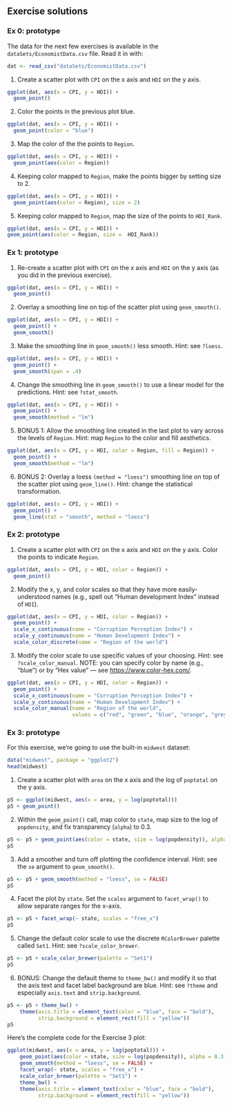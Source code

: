 
## Exercise solutions

### Ex 0: prototype

The data for the next few exercises is available in the `dataSets/EconomistData.csv` file. Read it in with:

```{r}
dat <- read_csv("dataSets/EconomistData.csv")
```

1.  Create a scatter plot with `CPI` on the x axis and `HDI` on the y axis.

```{r}
ggplot(dat, aes(x = CPI, y = HDI)) +
  geom_point()
```

2.  Color the points in the previous plot blue.

```{r}
ggplot(dat, aes(x = CPI, y = HDI)) +
  geom_point(color = "blue")
```

3.  Map the color of the the points to `Region`.

```{r}
ggplot(dat, aes(x = CPI, y = HDI)) +
  geom_point(aes(color = Region))
```

4.  Keeping color mapped to `Region`, make the points bigger by setting size to 2.

```{r}
ggplot(dat, aes(x = CPI, y = HDI)) +
  geom_point(aes(color = Region), size = 2)
```

5.  Keeping color mapped to `Region`, map the size of the points to `HDI_Rank`.

```{r}
ggplot(dat, aes(x = CPI, y = HDI)) +
geom_point(aes(color = Region, size =  HDI_Rank))
```


### Ex 1: prototype

1.  Re-create a scatter plot with `CPI` on the x axis and `HDI` on the y axis (as you did in the previous exercise).

```{r}
ggplot(dat, aes(x = CPI, y = HDI)) +
  geom_point()
```

2.  Overlay a smoothing line on top of the scatter plot using `geom_smooth()`.

```{r}
ggplot(dat, aes(x = CPI, y = HDI)) +
  geom_point() +
  geom_smooth()
```

3.  Make the smoothing line in `geom_smooth()` less smooth. Hint: see `?loess`.

```{r}
ggplot(dat, aes(x = CPI, y = HDI)) +
  geom_point() +
  geom_smooth(span = .4)
```

4.  Change the smoothing line in `geom_smooth()` to use a linear model for the predictions. Hint: see `?stat_smooth`.

```{r}
ggplot(dat, aes(x = CPI, y = HDI)) +
  geom_point() +
  geom_smooth(method = "lm")
```

5.  BONUS 1: Allow the smoothing line created in the last plot to vary across the levels of `Region`. Hint: map `Region` to the color and fill aesthetics.

```{r}
ggplot(dat, aes(x = CPI, y = HDI, color = Region, fill = Region)) +
  geom_point() +
  geom_smooth(method = "lm")
```

6.  BONUS 2: Overlay a loess `(method = "loess")` smoothing line on top of the scatter plot using `geom_line()`. Hint: change the statistical transformation.

```{r}
ggplot(dat, aes(x = CPI, y = HDI)) +
  geom_point() +
  geom_line(stat = "smooth", method = "loess")
```



### Ex 2: prototype

1.  Create a scatter plot with `CPI` on the x axis and `HDI` on the y axis. Color the points to indicate `Region`.

```{r}
ggplot(dat, aes(x = CPI, y = HDI, color = Region)) +
  geom_point()
```

2.  Modify the x, y, and color scales so that they have more easily-understood names (e.g., spell out "Human development Index" instead of `HDI`).

```{r}
ggplot(dat, aes(x = CPI, y = HDI, color = Region)) +
  geom_point() +
  scale_x_continuous(name = "Corruption Perception Index") +
  scale_y_continuous(name = "Human Development Index") +
  scale_color_discrete(name = "Region of the world")
```

3.  Modify the color scale to use specific values of your choosing. Hint: see `?scale_color_manual`. NOTE: you can specify color by name (e.g., "blue") or by "Hex value" --- see <https://www.color-hex.com/>.

```{r}
ggplot(dat, aes(x = CPI, y = HDI, color = Region)) +
  geom_point() +
  scale_x_continuous(name = "Corruption Perception Index") +
  scale_y_continuous(name = "Human Development Index") +
  scale_color_manual(name = "Region of the world",
                     values = c("red", "green", "blue", "orange", "grey", "brown"))
```


### Ex 3: prototype

For this exercise, we're going to use the built-in `midwest` dataset:

```{r}
data("midwest", package = "ggplot2")
head(midwest)
```

1.  Create a scatter plot with `area` on the x axis and the log of `poptotal` on the y axis. 

```{r}
p5 <- ggplot(midwest, aes(x = area, y = log(poptotal))) 
p5 + geom_point() 
```

2.  Within the `geom_point()` call, map color to `state`, map size to the log of `popdensity`, and fix transparency (`alpha`) to 0.3.

```{r}
p5 <- p5 + geom_point(aes(color = state, size = log(popdensity)), alpha = 0.3) 
p5
```

3.  Add a smoother and turn off plotting the confidence interval. Hint: see the `se` argument to `geom_smooth()`.

```{r}
p5 <- p5 + geom_smooth(method = "loess", se = FALSE) 
p5
```

4.  Facet the plot by `state`. Set the `scales` argument to `facet_wrap()` to allow separate ranges for the x-axis.

```{r}
p5 <- p5 + facet_wrap(~ state, scales = "free_x")
p5
```

5.  Change the default color scale to use the discrete `RColorBrewer` palette called `Set1`. Hint: see `?scale_color_brewer`.

```{r}
p5 <- p5 + scale_color_brewer(palette = "Set1")
p5
```

6.  BONUS: Change the default theme to `theme_bw()` and modify it so that the axis text and facet label background are blue. Hint: see `?theme` and especially `axis.text` and `strip.background`.

```{r}
p5 <- p5 + theme_bw() +
    theme(axis.title = element_text(color = "blue", face = "bold"),
          strip.background = element_rect(fill = "yellow"))
p5
```

Here's the complete code for the Exercise 3 plot:

```{r}
ggplot(midwest, aes(x = area, y = log(poptotal))) +
    geom_point(aes(color = state, size = log(popdensity)), alpha = 0.3) +
    geom_smooth(method = "loess", se = FALSE) +
    facet_wrap(~ state, scales = "free_x") +
    scale_color_brewer(palette = "Set1") +
    theme_bw() +
    theme(axis.title = element_text(color = "blue", face = "bold"),
          strip.background = element_rect(fill = "yellow"))       
```

